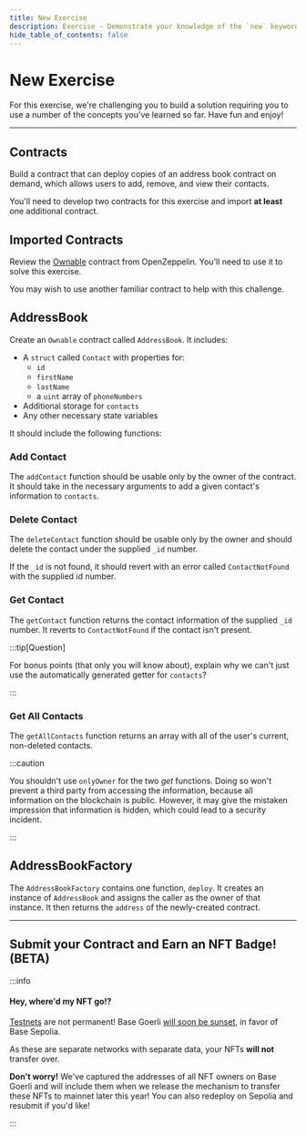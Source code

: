 ```yaml
---
title: New Exercise
description: Exercise - Demonstrate your knowledge of the `new` keyword.
hide_table_of_contents: false
---
```


# New Exercise

For this exercise, we're challenging you to build a solution requiring you to use a number of the concepts you've learned so far. Have fun and enjoy!

---

## Contracts

Build a contract that can deploy copies of an address book contract on demand, which allows users to add, remove, and view their contacts.

You'll need to develop two contracts for this exercise and import **at least** one additional contract.

## Imported Contracts

Review the [Ownable] contract from OpenZeppelin. You'll need to use it to solve this exercise.

You may wish to use another familiar contract to help with this challenge.

## AddressBook

Create an `Ownable` contract called `AddressBook`. It includes:

- A `struct` called `Contact` with properties for:
  - `id`
  - `firstName`
  - `lastName`
  - a `uint` array of `phoneNumbers`
- Additional storage for `contacts`
- Any other necessary state variables

It should include the following functions:

### Add Contact

The `addContact` function should be usable only by the owner of the contract. It should take in the necessary arguments to add a given contact's information to `contacts`.

### Delete Contact

The `deleteContact` function should be usable only by the owner and should delete the contact under the supplied `_id` number.

If the `_id` is not found, it should revert with an error called `ContactNotFound` with the supplied id number.

### Get Contact

The `getContact` function returns the contact information of the supplied `_id` number. It reverts to `ContactNotFound` if the contact isn't present.

:::tip[Question]

For bonus points (that only you will know about), explain why we can't just use the automatically generated getter for `contacts`?

:::

### Get All Contacts

The `getAllContacts` function returns an array with all of the user's current, non-deleted contacts.

:::caution

You shouldn't use `onlyOwner` for the two _get_ functions. Doing so won't prevent a third party from accessing the information, because all information on the blockchain is public. However, it may give the mistaken impression that information is hidden, which could lead to a security incident.

:::

## AddressBookFactory

The `AddressBookFactory` contains one function, `deploy`. It creates an instance of `AddressBook` and assigns the caller as the owner of that instance. It then returns the `address` of the newly-created contract.

---

## Submit your Contract and Earn an NFT Badge! (BETA)

:::info

#### Hey, where'd my NFT go!?

[Testnets](/learn/deployment-to-testnet/test-networks) are not permanent! Base Goerli [will soon be sunset](https://base.mirror.xyz/kkz1-KFdUwl0n23PdyBRtnFewvO48_m-fZNzPMJehM4), in favor of Base Sepolia.

As these are separate networks with separate data, your NFTs **will not** transfer over.

**Don't worry!** We've captured the addresses of all NFT owners on Base Goerli and will include them when we release the mechanism to transfer these NFTs to mainnet later this year! You can also redeploy on Sepolia and resubmit if you'd like!

:::


<CafeUnitTest nftNum={12} />

[Ownable]: https://github.com/OpenZeppelin/openzeppelin-contracts/blob/master/contracts/access/Ownable.sol
